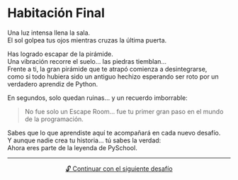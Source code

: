 # Habitación Final

Una luz intensa llena la sala.  
El sol golpea tus ojos mientras cruzas la última puerta.  

Has logrado escapar de la pirámide.  
Una vibración recorre el suelo... las piedras tiemblan...  
Frente a ti, la gran pirámide que te atrapó comienza a desintegrarse,  
como si todo hubiera sido un antiguo hechizo esperando ser roto por un verdadero aprendiz de Python.

En segundos, solo quedan ruinas... y un recuerdo imborrable:

> No fue solo un Escape Room... fue tu primer gran paso en el mundo de la programación.

Sabes que lo que aprendiste aquí te acompañará en cada nuevo desafío.  
Y aunque nadie crea tu historia... tú sabes la verdad:  
Ahora eres parte de la leyenda de PySchool.

---

<center>
<a href="../../taller2/taller2.html" class="btn btn-success" w-100 h-100>🔓 Continuar con el siguiente desafío</a>
</center>

